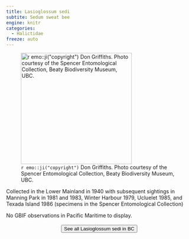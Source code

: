 ```yaml
---
title: Lasioglossum sedi
subtite: Sedum sweat bee
engine: knitr
categories:
  - Halictidae
freeze: auto
---
```

![`r emo::ji("copyright")` Don Griffiths. Photo courtesy of the Spencer Entomological Collection, Beaty Biodiversity Museum, UBC.](https://www.zoology.ubc.ca/entomology/main/Hymenoptera/Halictidae/Lasioglossum%20sedi%20female%20(3lateral)%20.jpg){height=300}

Collected in the Lower Mainland in 1940 with subsequent sightings in Manning Park in 1981 and 1983, Winter Harbour 1979, Ucluelet 1985, and Texada Island 1986 (specimens in the Spencer Entomological Collection)

No GBIF observations in Pacific Maritime to display.
<br><br>
<center>


<a href="https://www.zoology.ubc.ca/entomology/main/Hymenoptera/Halictidae/Lasioglossum%20sedi.php"><button type="button" class="btn btn-secondary">See all Lasioglossum sedi in BC <i class="fa-solid fa-arrow-up-right-from-square"></i> </button></a>
</center>

